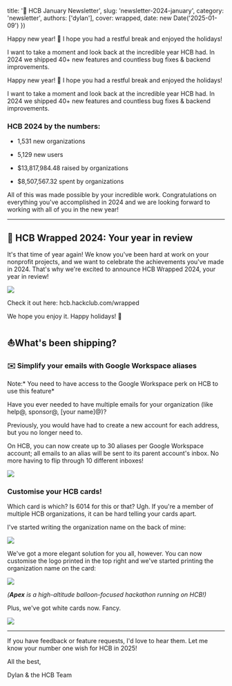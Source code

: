 
  title: '📣 HCB January Newsletter',
  slug: 'newsletter-2024-january',
  category: 'newsletter',
  authors: ['dylan'],
  cover: wrapped,
  date: new Date('2025-01-09')
})

<Preview>
Happy new year! 🎉 I hope you had a restful break and enjoyed the holidays!

I want to take a moment and look back at the incredible year HCB had. In 2024 we shipped 40+ new features and countless bug fixes & backend improvements.
</Preview>

Happy new year! 🎉 I hope you had a restful break and enjoyed the holidays!

I want to take a moment and look back at the incredible year HCB had. In 2024 we shipped 40+ new features and countless bug fixes & backend improvements.

### HCB 2024 by the numbers:

-   1,531 new organizations

-   5,129 new users

-   $13,817,984.48 raised by organizations

-   $8,507,567.32 spent by organizations

All of this was made possible by your incredible work. Congratulations on everything you've accomplished in 2024 and we are looking forward to working with all of you in the new year!

<Author id="dylan" overrideText="Dylan" />

--------

🎁 HCB Wrapped 2024: Your year in review
----------------------------------------

It's that time of year again! We know you've been hard at work on your nonprofit projects, and we want to celebrate the achievements you've made in 2024. That's why we're excited to announce HCB Wrapped 2024, your year in review!


<Image src={wrapped} />

Check it out here: hcb.hackclub.com/wrapped

We hope you enjoy it. Happy holidays! 🎉

<Author id="ian" overrideText="Ian" />

⛵What's been shipping?
----------------------

### ✉️ Simplify your emails with Google Workspace aliases

Note:* You need to have access to the Google Workspace perk on HCB to use this feature*

Have you ever needed to have multiple emails for your organization (like help@, sponsor@, [your name]@)?

Previously, you would have had to create a new account for each address, but you no longer need to.

On HCB, you can now create up to 30 aliases per Google Workspace account; all emails to an alias will be sent to its parent account's inbox. No more having to flip through 10 different inboxes!


<Image src={googleWorkspaceAlias} />

<Author id="ruien" overrideText="Ruien" />

### Customise your HCB cards!

Which card is which? Is 6014 for this or that? Ugh. If you're a member of multiple HCB organizations, it can be hard telling your cards apart.

I've started writing the organization name on the back of mine:


<Image src={cardWithWrittenOrgName} />

We've got a more elegant solution for you all, however. You can now customise the logo printed in the top right and we've started printing the organization name on the card:


<Image src={moreElegantSolution} />

*(**Apex** is a high-altitude balloon-focused hackathon running on HCB!)*

Plus, we've got white cards now. Fancy.


<Image src={pamOfficeMemeTheyreTheSamePicture} />

<Author id="sam" overrideText="Sam" />

* * * * *

If you have feedback or feature requests, I'd love to hear them. Let me know your number one wish for HCB in 2025!

All the best,

Dylan & the HCB Team